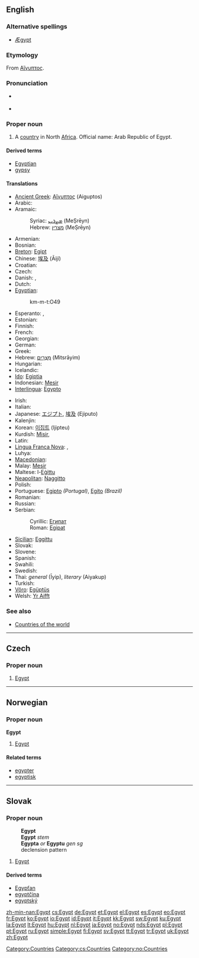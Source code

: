 ==English==
{{wikipedia}}

===Alternative spellings===
* [[Ægypt]] {{i|archaic}}

===Etymology===
From {{etyl|grc}} [[Αἴγυπτος]].

===Pronunciation===
* {{a|UK|US}} {{IPA|/ˈiː.dʒɪpt/}}
* {{audio|en-us-Egypt.ogg|Audio (US)}}

===Proper noun===
{{en-proper noun}}

# A [[country]] in North [[Africa]]. Official name: Arab Republic of Egypt.

====Derived terms====
* [[Egyptian]]
* [[gypsy]]

====Translations====
{{trans-top|country in North Africa}}
* [[Ancient Greek]]: [[Αἴγυπτος]] (Aiguptos)
* Arabic: {{Arab|[[مصر|مِصْرُ]]}} {{IPAchar|(Miʂr)}} {{f}}
* Aramaic:
*: Syriac: [[ܡܨܪܝܢ]] (MeṢrēyn)
*: Hebrew: [[מצרין]] (MeṢrēyn)
* Armenian: {{t-|hy|Եգիպտոս|tr=Egiptos|sc=Armn|xs=Armenian}}
* Bosnian: {{t-|bs|Egipat|m}}
* [[Breton]]: [[Egipt]]
* Chinese: [[埃及]] (Āijí)
* Croatian: {{t+|hr|Egipat|m|tr=Ègipat}}
* Czech: {{t+|cs|Egypt|m}}
* Danish: {{t+|da|Egypten}}, {{t+|da|Ægypten}}
* Dutch: {{t+|nl|Egypte}}
* [[Egyptian]]: {{tø|egy|kmt|sc=Egyp}}
*: <hiero>km-m-t:O49</hiero>
* Esperanto: {{t+|eo|Egiptio|xs=Esperanto}}, {{t-|eo|Egiptujo|xs=Esperanto}}
* Estonian: {{t+|et|Egiptus}}
* Finnish: {{t+|fi|Egypti}}
* French: {{t+|fr|Égypte}}
* Georgian: {{t-|ka|ეგვიპტე|tr=egvipte|sc=Geor|xs=Georgian}}
* German: {{t+|de|Ägypten|n}}
* Greek: {{t+|el|Αίγυπτος|f|tr=Aígyptos|sc=Grek}}
* Hebrew: [[מצרים|מִצְרָיִם]] (Mitsrāyim)
* Hungarian: {{t+|hu|Egyiptom}}
* Icelandic: {{t+|is|Egyptaland|n}}
* [[Ido]]: [[Egiptia]]
* Indonesian: [[Mesir]]
* [[Interlingua]]: [[Egypto]]
{{trans-mid}}
* Irish: {{t|ga|Éigipt|f|alt=an Éigipt|xs=Irish}}
* Italian: {{t+|it|Egitto|m}}
* Japanese: [[エジプト]], [[埃及]] (Ejiputo)
* Kalenjin: {{tø|kln|Misri}}
* Korean: [[이집트]] (Ijipteu)
* Kurdish: [[Misir]], {{ku-Arab|[[میسر]]}}
* Latin: {{t+|la|Aegyptus|m}}
* [[Lingua Franca Nova]]: {{tø|lfn|Misre}},  {{tø|lfn|Egipte}}
* Luhya: {{tø|luy|Misri}}
* [[Macedonian]]: {{t-|mk|Египет|m|tr=Égipet|sc=Cyrl|xs=Macedonian}}
* Malay: [[Mesir]]
* Maltese: l-[[Eġittu]]
* [[Neapolitan]]: [[Naggitto]] {{m}}
* Polish: {{t+|pl|Egipt|m}}
* Portuguese: [[Egipto]] {{m}} ''(Portugal)'', [[Egito]] {{m}} ''(Brazil)''
* Romanian: {{t-|ro|Egipt|n}}
* Russian: {{t+|ru|Египет|m|tr=Egípet|sc=Cyrl}}
* Serbian:
*: Cyrillic: [[Египат#Serbian|Египат]] {{m}}
*: Roman: [[Egipat#Serbian|Egipat]] {{m}}
* [[Sicilian]]: [[Eggittu]] {{m}}
* Slovak: {{t-|sk|Egypt|m}}
* Slovene: {{t+|sl|Egipt|m}}
* Spanish: {{t+|es|Egipto|m}}
* Swahili: {{t|sw|Misri|xs=Swahili}}
* Swedish: {{t+|sv|Egypten}}
* Thai: ''general'' {{Thai|[[อิยิปต์]]}} (Īyip), ''literary'' {{Thai|[[ไอยคุปต์]]}} (Aiyakup)
* Turkish: {{t+|tr|Mısır}}
* [[Võro]]: [[Egüptüs]]
* Welsh: [[Yr Aifft]]
{{trans-bottom}}

===See also===
* [[Appendix:Countries of the world|Countries of the world]]

[[Category:Countries]]

----

==Czech==

===Proper noun===
{{cs-proper noun|g=m}}

# [[#English|Egypt]]

[[Category:cs:Countries]]

----

==Norwegian==

===Proper noun===
'''Egypt'''

# [[#English|Egypt]]

====Related terms====
* [[egypter]]
* [[egyptisk]]

[[Category:no:Countries]]

----

==Slovak==

===Proper noun===
: '''Egypt'''
: '''Egypt''' ''stem''
: '''Egypta''' ''or'' '''Egyptu''' ''gen sg''
: declension pattern {{sk-dub}}

# [[Egypt#English|Egypt]]

====Derived terms====
* [[Egypťan#Slovak|Egypťan]]
* [[egyptčina#Slovak|egyptčina]]
* [[egyptský]]

[[zh-min-nan:Egypt]]
[[cs:Egypt]]
[[de:Egypt]]
[[et:Egypt]]
[[el:Egypt]]
[[es:Egypt]]
[[eo:Egypt]]
[[fr:Egypt]]
[[ko:Egypt]]
[[io:Egypt]]
[[id:Egypt]]
[[it:Egypt]]
[[kk:Egypt]]
[[sw:Egypt]]
[[ku:Egypt]]
[[la:Egypt]]
[[lt:Egypt]]
[[hu:Egypt]]
[[nl:Egypt]]
[[ja:Egypt]]
[[no:Egypt]]
[[nds:Egypt]]
[[pl:Egypt]]
[[pt:Egypt]]
[[ru:Egypt]]
[[simple:Egypt]]
[[fi:Egypt]]
[[sv:Egypt]]
[[tt:Egypt]]
[[tr:Egypt]]
[[uk:Egypt]]
[[zh:Egypt]]